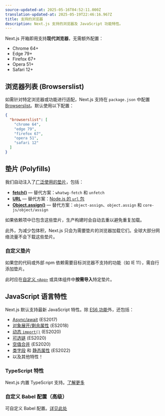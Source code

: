 ```yaml
---
source-updated-at: 2025-05-16T04:52:11.000Z
translation-updated-at: 2025-05-19T22:46:16.967Z
title: 支持的浏览器
description: Next.js 支持的浏览器及 JavaScript 功能特性。
---
```


Next.js 开箱即用支持**现代浏览器**，无需额外配置：

- Chrome 64+
- Edge 79+
- Firefox 67+
- Opera 51+
- Safari 12+

## 浏览器列表 (Browserslist)

如需针对特定浏览器或功能进行适配，Next.js 支持在 `package.json` 中配置 [Browserslist](https://browsersl.ist)。默认使用以下配置：

```json filename="package.json"
{
  "browserslist": [
    "chrome 64",
    "edge 79",
    "firefox 67",
    "opera 51",
    "safari 12"
  ]
}
```

## 垫片 (Polyfills)

我们自动注入了[广泛使用的垫片](https://github.com/vercel/next.js/blob/canary/packages/next-polyfill-nomodule/src/index.js)，包括：

- [**fetch()**](https://developer.mozilla.org/docs/Web/API/Fetch_API) — 替代方案：`whatwg-fetch` 和 `unfetch`
- [**URL**](https://developer.mozilla.org/docs/Web/API/URL) — 替代方案：[Node.js 的 `url` 包](https://nodejs.org/api/url.html)
- [**Object.assign()**](https://developer.mozilla.org/docs/Web/JavaScript/Reference/Global_Objects/Object/assign) — 替代方案：`object-assign`、`object.assign` 和 `core-js/object/assign`

如果依赖项中已包含这些垫片，生产构建时会自动去重以避免重复加载。

此外，为减少包体积，Next.js 只会为需要垫片的浏览器加载它们。全球大部分网络流量不会下载这些垫片。

### 自定义垫片

如果您的代码或外部 npm 依赖需要目标浏览器不支持的功能（如 IE 11），需自行添加垫片。

此时应在[自定义 `<App>`](/docs/pages/building-your-application/routing/custom-app) 或具体组件中**按需导入**特定垫片。

## JavaScript 语言特性

Next.js 默认支持最新 JavaScript 特性。除 [ES6 功能](https://github.com/lukehoban/es6features)外，还包括：

- [Async/await](https://github.com/tc39/ecmascript-asyncawait) (ES2017)
- [对象展开/剩余属性](https://github.com/tc39/proposal-object-rest-spread) (ES2018)
- [动态 `import()`](https://github.com/tc39/proposal-dynamic-import) (ES2020)
- [可选链](https://github.com/tc39/proposal-optional-chaining) (ES2020)
- [空值合并](https://github.com/tc39/proposal-nullish-coalescing) (ES2020)
- [类字段](https://github.com/tc39/proposal-class-fields) 和 [静态属性](https://github.com/tc39/proposal-static-class-features) (ES2022)
- 以及其他特性！

### TypeScript 特性

Next.js 内置 TypeScript 支持。[了解更多](/docs/pages/api-reference/config/typescript)

### 自定义 Babel 配置（高级）

可自定义 Babel 配置。[详见此处](/docs/pages/guides/babel)